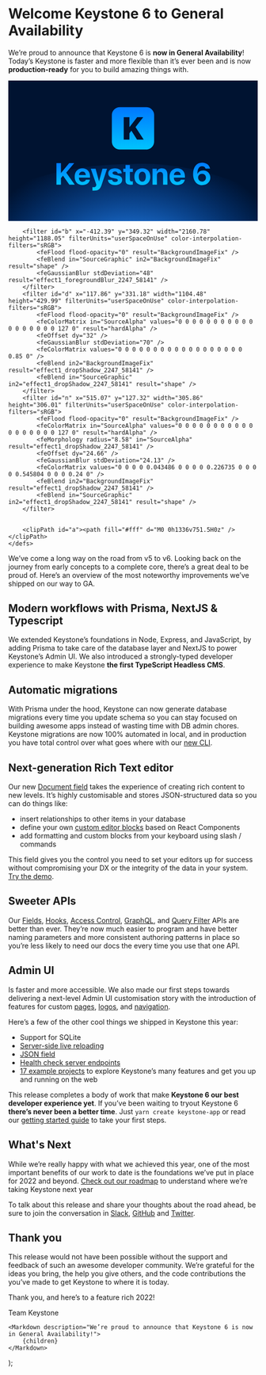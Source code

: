 
# Welcome Keystone 6 to General Availability <Emoji symbol="🎉" alt="Party popper" />

We’re proud to announce that Keystone 6 is **now in General Availability**! Today’s Keystone is faster and more flexible than it’s ever been and is now **production-ready** for you to build amazing things with. <Emoji symbol="🚀" alt="Rocket" />

<svg viewBox="0 0 1336 752" fill="none" xmlns="http://www.w3.org/2000/svg">
    <g clip-path="url(#a)">
        <path fill="url(#bg)" d="M0 0h1336v751.5H0z" />
        <g filter="url(#b)"><path d="M1652.39 943.93c0 274.73-440.73 497.44-984.39 497.44s-984.4-222.71-984.4-497.44S124.35 446.48 668 446.48c413.93-20.07 984.39 222.72 984.39 497.45Z" fill="url(#blob)" /></g>
        <g filter="url(#d)">
            <path d="M282.04 557.38v-35.32l10.81-12.97 34.28 48.29h28.9l-45.72-64.3 42.76-51.26h-26.9l-43.4 52.7h-.73v-52.7h-24.18v115.56h24.18Z" fill="url(#keystone)" />
            <path
                d="M397.2 486.99c10.4 0 17.53 7.52 18.01 18.5h-36.43c.8-10.74 8.17-18.5 18.42-18.5Zm18.33 44.12c-2.16 6.57-8.72 10.81-17.3 10.81-11.93 0-19.7-8.4-19.7-20.66v-1.44h59.19v-7.13c0-26.1-15.78-43-40.77-43-25.38 0-41.4 17.78-41.4 45.16 0 27.47 15.86 44.37 42.29 44.37 21.22 0 36.6-11.3 39.15-28.11h-21.46Z"
                fill="url(#keystone)"
            />
            <path
                d="M459.5 589.17c21.94 0 32.67-7.85 40.04-29.87l29.54-87.77h-24.66l-18.26 67.1h-.4l-18.26-67.1h-25.7l29.87 85.93c.16.32-.72 3.76-.72 4.08-1.6 6.8-5.85 9.53-14.42 9.53-.88 0-5.12 0-5.84-.16v18.02c.72.16 8 .24 8.8.24Z"
                fill="url(#keystone)"
            />
            <path
                d="M535.65 496.76c0 12.65 8.33 21.14 24.58 24.82l15.86 3.52c7.69 1.85 10.57 4.25 10.57 8.57 0 5.6-5.37 9.13-14.25 9.13-9.3 0-14.98-4.16-16.1-11.37H533.5c1.28 16.74 15.37 27.79 38.28 27.79 22.66 0 38.2-11.13 38.2-28.03 0-12.81-6.97-19.62-24.2-23.46l-16.4-3.53c-7.53-1.76-11.22-4.64-11.22-8.88 0-5.53 5.29-9.21 13.38-9.21 8.64 0 14.17 4.24 14.65 11.13h21.54c-.32-16.66-14.33-27.55-35.87-27.55-22.03 0-36.2 10.73-36.2 27.07Z"
                fill="url(#keystone)"
            />
            <path d="M627.9 451.75v19.78h-12.1v17.62h12.1v45.08c0 16.74 7.85 23.47 28.03 23.47 4.72 0 8.73-.4 11.13-.97v-17.21c-1.44.24-3.6.4-5.69.4-6.88 0-10.09-3.12-10.09-9.7v-41.07h15.86v-17.62h-15.86v-19.78H627.9Z" fill="url(#keystone)" />
            <path
                d="M718.07 559.22c25.94 0 42.52-16.58 42.52-44.85 0-27.86-16.82-44.68-42.52-44.68-25.7 0-42.52 16.9-42.52 44.68 0 28.2 16.57 44.85 42.52 44.85Zm0-17.86c-11.53 0-18.82-9.69-18.82-26.9 0-17.06 7.45-26.91 18.82-26.91 11.37 0 18.74 9.85 18.74 26.9 0 17.22-7.29 26.91-18.74 26.91Z"
                fill="url(#keystone)"
            />
            <path d="M772.68 557.38h23.38v-49.25c0-11.13 6.65-18.82 17.14-18.82 10.5 0 15.78 6.4 15.78 17.62v50.45h23.38v-55.34c0-20.1-10.73-32.1-29.79-32.1-13.21 0-22.26 6.24-26.83 16.89h-.48v-15.3h-22.58v85.85Z" fill="url(#keystone)" />
            <path
                d="M905.7 486.99c10.4 0 17.53 7.52 18 18.5h-36.43c.8-10.74 8.17-18.5 18.42-18.5Zm18.33 44.12c-2.16 6.57-8.73 10.81-17.3 10.81-11.93 0-19.7-8.4-19.7-20.66v-1.44h59.18v-7.13c0-26.1-15.77-43-40.76-43-25.38 0-41.4 17.78-41.4 45.16 0 27.47 15.86 44.37 42.28 44.37 21.22 0 36.6-11.3 39.16-28.11h-21.46Z"
                fill="url(#keystone)"
            />
            <path
                d="M1037.98 560.02c25.87 0 44.36-17.06 44.36-40.84 0-21.94-16.25-38.12-38.19-38.12-14.74 0-26.11 7.53-30.75 18.82h-.48c-.56-26.1 9.2-41.56 25.3-41.56 9.05 0 16.5 5.12 18.82 12.81h23.78c-3.2-18.9-20.42-31.95-42.44-31.95-29.87 0-48.45 23.06-48.45 61.34 0 15.38 3.29 28.43 9.7 38.2 8.08 13.77 21.77 21.3 38.35 21.3Zm-.24-19.3a20.83 20.83 0 0 1-21.06-21.06c0-11.7 9.13-20.42 21.14-20.42 12.09 0 20.98 8.73 20.98 20.66 0 11.61-9.29 20.82-21.06 20.82Z"
                fill="url(#keystone)"
            />
        </g>
        <g filter="url(#n)">
            <path
                fill-rule="evenodd"
                clip-rule="evenodd"
                d="M597.21 142.33a42.49 42.49 0 0 0-42.47 42.5V326.5a42.49 42.49 0 0 0 42.47 42.5H738.8a42.49 42.49 0 0 0 42.47-42.5V184.83a42.49 42.49 0 0 0-42.47-42.5H597.2Zm51.63 139.68v33.87h-30.45V196.1h30.45v51.46h1.57l39.82-51.47h32.68l-41.39 52.88 43.8 66.9h-35.75l-30.2-47.23-10.53 13.37Z"
                fill="url(#logo)"
            />
        </g>
    </g>
    <defs>
         <linearGradient id="bg" x1="0" y1="0" x2="1336" y2="752" gradientUnits="userSpaceOnUse">
            <stop stop-color="hsl(218, 100%, 10%)">
              <animate attributeName="stop-color" values="hsl(218, 100%, 10%);hsl(196, 100%, 6%);hsl(218, 100%, 10%)" dur="1.75s" repeatCount="indefinite"></animate>
            </stop>
            <stop offset="1" stop-color="hsl(218, 100%, 10%)">
              <animate attributeName="stop-color" values="hsl(218, 100%, 10%);hsl(196, 100%, 6%);hsl(218, 100%, 10%)" dur="1.75s" repeatCount="indefinite"></animate>
            </stop>
        </linearGradient>
      <linearGradient id="keystone" x1="628" y1="416.32" x2="628" y2="578.07" gradientUnits="userSpaceOnUse">
            <stop stop-color="hsl(215, 100%, 50%)"/>
            <stop offset="1" stop-color="hsl(193, 99%, 50%)">
              <animate attributeName="stop-color" values="hsl(193, 99%, 50%);hsl(178, 99%, 50%);hsl(193, 99%, 50%)" dur="1.75s" repeatCount="indefinite"></animate>
            </stop>
        </linearGradient>
        <linearGradient id="logo" x1="629.5" y1="102.94" x2="629.48" y2="392.42" gradientUnits="userSpaceOnUse">
            <stop stop-color="hsl(215, 100%, 50%)" />
            <stop offset="1" stop-color="#01C7FE">
              <animate attributeName="stop-color" values="hsl(193, 99%, 50%);hsl(178, 99%, 50%);hsl(193, 99%, 50%)" dur="1.75s" repeatCount="indefinite"></animate>
            </stop>
        </linearGradient>
        <radialGradient id="blob" cx="0" cy="0" r="1" gradientUnits="userSpaceOnUse" gradientTransform="rotate(-.29 202658.6 -129784.35) scale(861.614 640.89)">
            <stop stop-color="hsl(215, 100%, 59%)">
              <animate attributeName="stop-color" values="hsl(215, 100%, 59%);hsl(178, 99%, 50%);hsl(215, 100%, 59%)" dur="1.75s" repeatCount="indefinite"></animate>
            </stop>      
            <stop offset=".19" stop-color="hsl(215, 100%, 50%)" stop-opacity=".95">
              <animate attributeName="stop-color" values="hsl(215, 100%, 59%);hsl(183, 99%, 40%);hsl(215, 100%, 59%)" dur="1.75s" repeatCount="indefinite"></animate>
            </stop>
            <stop offset="1" stop-color="hsl(215, 100%, 46%)" stop-opacity="0">
              <animate attributeName="stop-color" values="hsl(215, 100%, 46%);hsl(188, 99%, 24%);hsl(215, 100%, 46%)" dur="1.75s" repeatCount="indefinite"></animate>
            </stop>
        </radialGradient>
      
        <filter id="b" x="-412.39" y="349.32" width="2160.78" height="1188.05" filterUnits="userSpaceOnUse" color-interpolation-filters="sRGB">
            <feFlood flood-opacity="0" result="BackgroundImageFix" />
            <feBlend in="SourceGraphic" in2="BackgroundImageFix" result="shape" />
            <feGaussianBlur stdDeviation="48" result="effect1_foregroundBlur_2247_58141" />
        </filter>
        <filter id="d" x="117.86" y="331.18" width="1104.48" height="429.99" filterUnits="userSpaceOnUse" color-interpolation-filters="sRGB">
            <feFlood flood-opacity="0" result="BackgroundImageFix" />
            <feColorMatrix in="SourceAlpha" values="0 0 0 0 0 0 0 0 0 0 0 0 0 0 0 0 0 0 127 0" result="hardAlpha" />
            <feOffset dy="32" />
            <feGaussianBlur stdDeviation="70" />
            <feColorMatrix values="0 0 0 0 0 0 0 0 0 0 0 0 0 0 0 0 0 0 0.85 0" />
            <feBlend in2="BackgroundImageFix" result="effect1_dropShadow_2247_58141" />
            <feBlend in="SourceGraphic" in2="effect1_dropShadow_2247_58141" result="shape" />
        </filter>
        <filter id="n" x="515.07" y="127.32" width="305.86" height="306.01" filterUnits="userSpaceOnUse" color-interpolation-filters="sRGB">
            <feFlood flood-opacity="0" result="BackgroundImageFix" />
            <feColorMatrix in="SourceAlpha" values="0 0 0 0 0 0 0 0 0 0 0 0 0 0 0 0 0 0 127 0" result="hardAlpha" />
            <feMorphology radius="8.58" in="SourceAlpha" result="effect1_dropShadow_2247_58141" />
            <feOffset dy="24.66" />
            <feGaussianBlur stdDeviation="24.13" />
            <feColorMatrix values="0 0 0 0 0.043486 0 0 0 0 0.226735 0 0 0 0 0.545804 0 0 0 0.24 0" />
            <feBlend in2="BackgroundImageFix" result="effect1_dropShadow_2247_58141" />
            <feBlend in="SourceGraphic" in2="effect1_dropShadow_2247_58141" result="shape" />
        </filter>


        <clipPath id="a"><path fill="#fff" d="M0 0h1336v751.5H0z" /></clipPath>
    </defs>

</svg>

We’ve come a long way on the road from v5 to v6. Looking back on the journey from early concepts to a complete core, there’s a great deal to be proud of. Here’s an overview of the most noteworthy improvements we’ve shipped on our way to GA.

## Modern workflows with Prisma, NextJS & Typescript

We extended Keystone’s foundations in Node, Express, and JavaScript, by adding Prisma to take care of the database layer and NextJS to power Keystone’s Admin UI. We also introduced a strongly-typed developer experience to make Keystone **the first TypeScript Headless CMS**.

## Automatic migrations

With Prisma under the hood, Keystone can now generate database migrations every time you update schema so you can stay focused on building awesome apps instead of wasting time with DB admin chores. Keystone migrations are now 100% automated in local, and in production you have total control over what goes where with our [new CLI](../docs/guides/cli#command-line).

## Next-generation Rich Text editor

Our new [Document field](../docs/guides/document-fields) takes the experience of creating rich content to new levels. It’s highly customisable and stores JSON-structured data so you can do things like:

- insert relationships to other items in your database
- define your own [custom editor blocks](../docs/guides/document-fields#component-blocks) based on React Components
- add formatting and custom blocks from your keyboard using slash / commands

This field gives you the control you need to set your editors up for success without compromising your DX or the integrity of the data in your system. [Try the demo](../docs/guides/document-field-demo).

## Sweeter APIs

Our [Fields](../docs/apis/fields), [Hooks](../docs/apis/hooks), [Access Control](../docs/apis/access-control), [GraphQL](../docs/apis/graphql), and [Query Filter](../docs/apis/filters) APIs are better than ever. They’re now much easier to program and have better naming parameters and more consistent authoring patterns in place so you’re less likely to need our docs the every time you use that one API.

## Admin UI

Is faster and more accessible. We also made our first steps towards delivering a next-level Admin UI customisation story with the introduction of features for custom [pages](../docs/guides/custom-admin-ui-pages), [logos](../docs/guides/custom-admin-ui-logo), and [navigation](../docs/guides/custom-admin-ui-navigation).

Here’s a few of the other cool things we shipped in Keystone this year:

- Support for SQLite
- [Server-side live reloading](https://keystonejs.com/releases/2021-11-02#server-side-live-reloading)
- [JSON field](../docs/apis/fields#json)
- [Health check server endpoints](../docs/apis/config#health-check)
- [17 example projects](../docs/examples) to explore Keystone’s many features and get you up and running on the web

This release completes a body of work that make **Keystone 6 our best developer experience yet**. If you’ve been waiting to tryout Keystone 6 **there’s never been a better time**. Just `yarn create keystone-app` or read our [getting started guide](../docs/walkthroughs/getting-started-with-create-keystone-app) to take your first steps.

## What's Next

While we’re really happy with what we achieved this year, one of the most important benefits of our work to date is the foundations we’ve put in place for 2022 and beyond. [Check out our roadmap](https://keystonejs.com/updates/roadmap) to understand where we’re taking Keystone next year <Emoji symbol="🔮" alt="Crystal ball" />

To talk about this release and share your thoughts about the road ahead, be sure to join the conversation in [Slack](https://community.keystonejs.com/), [GitHub](https://github.com/keystonejs/keystone/discussions) and [Twitter](https://twitter.com/keystonejs). <Emoji symbol="❤️" alt="Love" />

## Thank you

This release would not have been possible without the support and feedback of such an awesome developer community. We’re grateful for the ideas you bring, the help you give others, and the code contributions the you’ve made to get Keystone to where it is today.

Thank you, and here’s to a feature rich 2022! <Emoji symbol="🥳" alt="Party" /> <Emoji symbol="❤️" alt="Love" />

Team Keystone

	<Markdown description="We’re proud to announce that Keystone 6 is now in General Availability!">
		{children}
	</Markdown>
);
